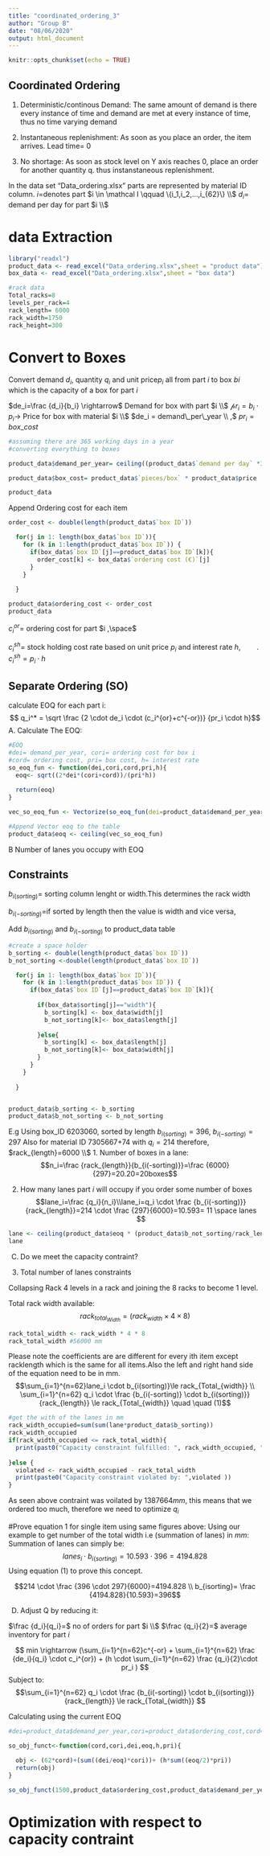 ```yaml
---
title: "coordinated_ordering_3"
author: "Group B"
date: "08/06/2020"
output: html_document
---
```


```r
knitr::opts_chunk$set(echo = TRUE)
```

## Coordinated Ordering

1. Deterministic/continous Demand: The same amount of demand is there every instance of time and demand are met at every instance of time, thus no time varying demand

2. Instantaneous replenishment: As soon as you place an order,  the item arrives. Lead time= 0

3. No shortage: As soon as stock level on Y axis reaches 0, place an order for another quantity q. thus instanstaneous replenishment. 

In the data set "Data_ordering.xlsx" parts are represented by material ID column.
$i=$denotes part
$i \in \mathcal I \qquad \{i_1,i_2,...,i_{62}\} \\$
$d_i=$ demand per day for part $i \\$

# data Extraction

```r
library("readxl")
product_data <- read_excel("Data_ordering.xlsx",sheet = "product data")
box_data <- read_excel("Data_ordering.xlsx",sheet = "box data")

#rack data
Total_racks=8
levels_per_rack=4
rack_length= 6000
rack_width=1750
rack_height=300

```

# Convert to Boxes
Convert demand $d_i$, quantity $q_i$ and unit price$p_i$ all from part $i$ to box $bi$ which is the capacity of a box for part $i$ 

$de_i=\frac {d_i}{b_i} \rightarrow$ Demand for box with part $i \\$
$\mathcal pr_i= b_i \cdot p_i \rightarrow$ Price for box with material $i \\$
$de_i = demand\_per\_year \\ ,$
$pr_i = box\_cost$

```r
#assuming there are 365 working days in a year
#converting everything to boxes

product_data$demand_per_year= ceiling((product_data$`demand per day` *365)/ product_data$`pieces/box`)

product_data$box_cost= product_data$`pieces/box` * product_data$price

product_data
```

Append Ordering cost for each item

```r

order_cost <- double(length(product_data$`box ID`))

  for(j in 1: length(box_data$`box ID`)){
    for (k in 1:length(product_data$`box ID`)) {
      if(box_data$`box ID`[j]==product_data$`box ID`[k]){
        order_cost[k] <- box_data$`ordering cost (€)`[j]
      }
    }
    
  }

product_data$ordering_cost <- order_cost 
product_data
```
$c_i^{or}=$ ordering cost for part $i ,\space$

$c_i^{sh}=$ stock holding cost rate based on unit price $p_i$ and interest rate $h, \qquad$.
$c_i^{sh}=p_i \cdot h$

## Separate Ordering (SO)
calculate EOQ for each part i:
$$ q_i^* = \sqrt \frac {2 \cdot de_i \cdot (c_i^{or}+c^{-or})} {pr_i \cdot h}$$
A. Calculate The EOQ:
```r
#EOQ
#dei= demand_per_year, cori= ordering cost for box i
#cord= ordering cost, pri= box cost, h= interest rate
so_eoq_fun <- function(dei,cori,cord,pri,h){
  eoq<- sqrt((2*dei*(cori+cord))/(pri*h))
  
  return(eoq)
}

vec_so_eoq_fun <- Vectorize(so_eoq_fun(dei=product_data$demand_per_year,cori=product_data$ordering_cost,cord=1500,pri=product_data$box_cost,h=0.10))

#Append Vector eoq to the table
product_data$eoq <- ceiling(vec_so_eoq_fun)
```


B Number of lanes you occupy with EOQ

## Constraints

$b_{i(sorting)}=$ sorting column lenght or width.This determines the rack width

$b_{i(-sorting)}=$if sorted by length then the value is width and vice versa, 

Add $b_{i(sorting)}$ and $b_{i(-sorting)}$ to product_data table
```r
#create a space holder
b_sorting <- double(length(product_data$`box ID`)) 
b_not_sorting <-double(length(product_data$`box ID`))

  for(j in 1: length(box_data$`box ID`)){
    for (k in 1:length(product_data$`box ID`)) {
      if(box_data$`box ID`[j]==product_data$`box ID`[k]){
        
        if(box_data$sorting[j]=="width"){
          b_sorting[k] <- box_data$width[j]
          b_not_sorting[k]<- box_data$length[j]
          
        }else{
          b_sorting[k] <- box_data$length[j]
          b_not_sorting[k]<- box_data$width[j]
        }
      }
    }
    
  }


product_data$b_sorting <- b_sorting 
product_data$b_not_sorting <- b_not_sorting
```


E.g Using box_ID 6203060, sorted by length
$b_{i(sorting)}=396$, $b_{i(-sorting)}=297$
Also for material ID 7305667+74 with $q_i=214$ therefore,
$rack_{length}=6000 \\$
1. Number of boxes in a lane:
$$n_i=\frac {rack_{length}}{b_{i(-sorting)}}=\frac {6000}{297}=20.20=20boxes$$





2. How many lanes part $i$ will occupy if you order some number of boxes
$$lane_i=\frac {q_i}{n_i}\\lane_i=q_i \cdot \frac {b_{i(-sorting)}}{rack_{length}}=214 \cdot \frac {297}{6000}=10.593= 11 \space lanes $$

```r
lane <- ceiling(product_data$eoq * (product_data$b_not_sorting/rack_length))
lane
```

(C) Do we meet the capacity contraint?

3. Total number of lanes constraints

Collapsing Rack 4 levels in a rack and joining the 8 racks to become 1 level.

Total rack width available: 
$$rack_{total_{Width}}=(rack_{width} \times 4 \times 8)$$
```r
rack_total_width <- rack_width * 4 * 8
rack_total_width #56000 mm
```


Please note the coefficients are  are different for every ith item except racklength which is the same for all items.Also the left and right hand side of the equation need to be in mm.
$$\sum_{i=1}^{n=62}lane_i \cdot b_{i(sorting)}\le rack_{Total_{width}} \\ \sum_{i=1}^{n=62} q_i \cdot \frac {b_{i(-sorting)} \cdot b_{i(sorting)}}{rack_{length}} \le rack_{Total_{width}} \quad \quad (1)$$

```r
#get the with of the lanes in mm
rack_width_occupied=sum(sum(lane*product_data$b_sorting))
rack_width_occupied
if(rack_width_occupied <= rack_total_width){
  print(past0("Capacity constraint fulfilled: ", rack_width_occupied, "<=",rack_total_width))
 
}else {
  violated <- rack_width_occupied - rack_total_width
  print(paste0("Capacity constraint violated by: ",violated ))
}

```
As seen above contraint was voilated by $1387664 mm$, this means that we ordered too much, therefore we need to optimize $q_i$


#Prove equation 1 for  single item using same figures above:
Using our example to get number of the total width i.e (summation of lanes) in $mm$: 
Summation of lanes can simply be: 
$$lanes_i \cdot b_{i(sorting)}= 10.593 \cdot 396=4194.828$$
Using equation (1) to prove this concept.

$$214 \cdot \frac {396 \cdot 297}{6000}=4194.828 \\ b_{isorting}= \frac {4194.828}{10.593}=396$$

(D) Adjust Q by reducing it:

$\frac {d_i}{q_i}=$ no of orders for part $i \\$
$\frac {q_i}{2}=$ average inventory for part $i$



$$ min \rightarrow (\sum_{i=1}^{n=62}c^{-or} + \sum_{i=1}^{n=62} \frac {de_i}{q_i} \cdot c_i^{or}) + (h \cdot \sum_{i=1}^{n=62} \frac {q_i}{2}\cdot pr_i ) $$
Subject to:
$$\sum_{i=1}^{n=62} q_i \cdot \frac {b_{i(-sorting)} \cdot b_{i(sorting)}}{rack_{length}} \le rack_{Total_{width}} $$

Calculating using the current EOQ
```r

#dei=product_data$demand_per_year,cori=product_data$ordering_cost,cord=1500,pri=product_data$box_cost,h=0.10

so_obj_funct<-function(cord,cori,dei,eoq,h,pri){
  
  obj <- (62*cord)+(sum((dei/eoq)*cori))+ (h*sum((eoq/2)*pri))
  return(obj)
}

so_obj_funct(1500,product_data$ordering_cost,product_data$demand_per_year,product_data$eoq,0.10,product_data$box_cost)

```


# Optimization with respect to capacity contraint

